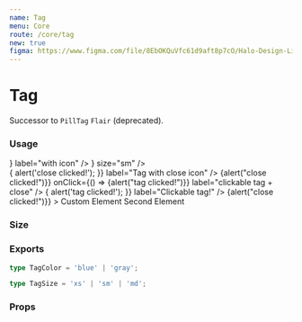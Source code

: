 ```yaml
---
name: Tag
menu: Core
route: /core/tag
new: true
figma: https://www.figma.com/file/8EbOKQuVfc61d9aft8p7cO/Halo-Design-Library?node-id=1747%3A6092
---
```



# Tag

Successor to `PillTag` `Flair` (deprecated).

### Usage

<Playground>
  <div className="mb-4">
    <InterfaceHeader title="Non-Interactive" section flow />
    <Tag label="default tag" />
    <Tag color="blue" label="blue tag" />
    <Tag
      icon={<BookmarkOutlineIcon />}
      label="with icon"
    />
    <Tag icon={<BookmarkOutlineIcon />} size="sm" />
  </div>

  <div className="mb-4">
    <InterfaceHeader title="Interactive" section flow />
    <Tag
      onClose={() => {
        alert('close clicked!');
      }}
      label="Tag with close icon"
    />
    <Tag
      color="blue"
      onClose={() => {alert("close clicked!")}}
      onClick={() => {alert("tag clicked!")}}
      label="clickable tag + close"
    />
    <Tag
      onClick={() => {
        alert('tag clicked!');
      }}
      label="Clickable tag!"
    />
    <Tag color="blue" onClose={() => {alert("close clicked!")}} >
      <span>Custom Element</span>
      <span className="text-red-700">Second Element</span>
    </Tag>
  </div>
</Playground>

### Size

<Playground>
  <div className="mb-4">
    <Tag label="size xs" />
    <Tag size="sm" label="size sm" />
    <Tag size="md" label="size md" />
  </div>
</Playground>

### Exports

```ts
type TagColor = 'blue' | 'gray';

type TagSize = 'xs' | 'sm' | 'md';
```

### Props

<Props of={Tag} />
